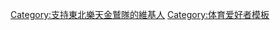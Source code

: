 {{Userbox
|border-c=#C90016
|border-s=1
|id-c=#C90016
|id-s=15
|id-fc=#FFD700
|info-c=#FFD700
|info-s=8
|info-fc=#C90016
|id={{lang|ja|鷲}}
|info=這個用戶是[[東北樂天金鷲|東北樂天金鷲隊]]的球迷。
}}<includeonly>
[[Category:支持東北樂天金鷲隊的維基人]]</includeonly><noinclude>
[[Category:体育爱好者模板]]
</noinclude>